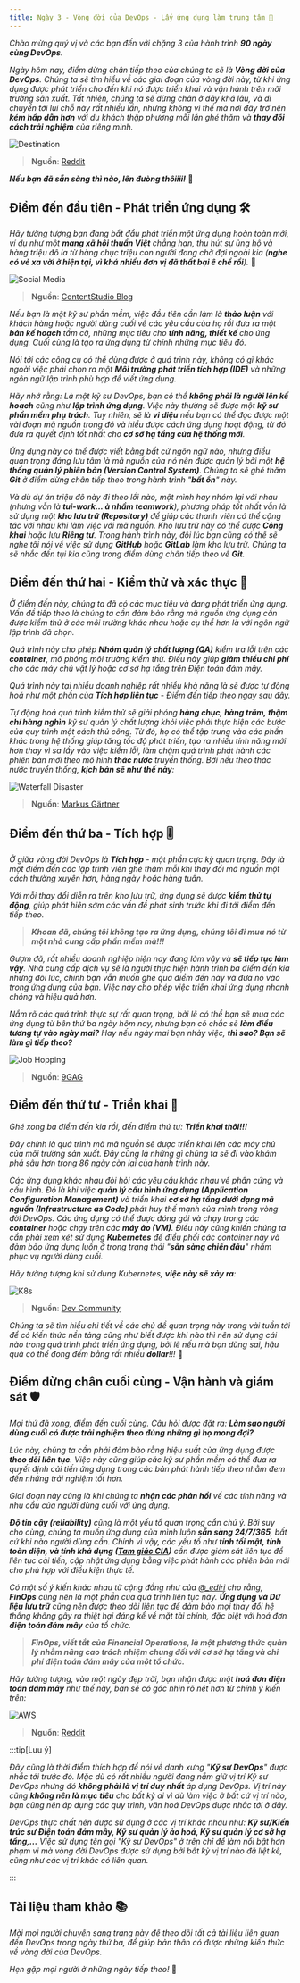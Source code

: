 ```yaml
---
title: Ngày 3 - Vòng đời của DevOps - Lấy ứng dụng làm trung tâm 📱
---
```



_Chào mừng quý vị và các bạn đến với chặng 3 của hành trình **90 ngày cùng DevOps**._

_Ngày hôm nay, điểm dừng chân tiếp theo của chúng ta sẽ là **Vòng đời của DevOps**. Chúng ta sẽ tìm hiểu về các giai đoạn 
của vòng đời này, từ khi ứng dụng được phát triển cho đến khi nó được triển khai và vận hành trên môi trường sản xuất. 
Tất nhiên, chúng ta sẽ dừng chân ở đây khá lâu, và di chuyển tới lui chỗ này rất nhiều lần, nhưng không vì thế mà nơi đây
trở nên **kém hấp dẫn hơn** với du khách thập phương mỗi lần ghé thăm và **thay đổi cách trải nghiệm** của riêng mình._ 

![Destination](../../../../assets/devops/destination.webp)

> **Nguồn**: [Reddit](https://www.reddit.com/r/memes/comments/xi7eq6/i_hate_how_some_people_actually_take_the_new/)

**_Nếu bạn đã sẵn sàng thì nào, lên đưòng thôiiii!_** 🚗

## Điểm đến đầu tiên - Phát triển ứng dụng 🛠

_Hãy tưởng tượng bạn đang bắt đầu phát triển một ứng dụng hoàn toàn mới, ví dụ như một **mạng xã hội thuần Việt** chẳng hạn, 
thu hút sự ủng hộ và hàng triệu đô la từ hàng chục triệu con người đang chờ đợi ngoài kia (**nghe có vẻ xa vời ở hiện tại, 
vì khá nhiều đơn vị đã thất bại ê chề rồi**)._ 🤣

![Social Media](../../../../assets/devops/social.jpg)

> **Nguồn**: [ContentStudio Blog](https://blog.contentstudio.io/social-media-meme/)

_Nếu bạn là một kỹ sư phần mềm, việc đầu tiên cần làm là **thảo luận** với khách hàng hoặc người dùng cuối về các yêu cầu của họ
rồi đưa ra một **bản kế hoạch** tầm cỡ, những mục tiêu cho **tính năng, thiết kế** cho ứng dụng. Cuối cùng là tạo ra ứng dụng
từ chính những mục tiêu đó._

_Nói tới các công cụ có thể dùng được ở quá trình này, không có gì khác ngoài việc phải chọn ra một **Môi trường phát triển
tích hợp (IDE)** và những ngôn ngữ lập trình phù hợp để viết ứng dụng._

_Hãy nhớ rằng: Là một kỹ sư DevOps, bạn có thể **không phải là người lên kế hoạch** cũng như **lập trình ứng dụng**. 
Việc này thường sẽ được một **kỹ sư phần mềm phụ trách**. Tuy nhiên, sẽ là **vi diệu** nếu bạn có thể đọc được một vài đoạn 
mã nguồn trong đó và hiểu được cách ứng dụng hoạt động, từ đó đưa ra quyết định tốt nhất cho **cơ sở hạ tầng của hệ thống mới**._

_Ứng dụng này có thể được viết bằng bất cứ ngôn ngữ nào, nhưng điều quan trọng đáng lưu tâm là mã nguồn của nó nên được quản lý
bởi một **hệ thống quản lý phiên bản (Version Control System)**. Chúng ta sẽ ghé thăm **Git** ở điểm dừng chân tiếp theo trong 
hành trình "**bất ổn**" này._

_Và dù dự án triệu đô này đi theo lối nào, một mình hay nhóm lại với nhau (nhưng vẫn là **tui-work... à nhầm teamwork**), 
phương pháp tốt nhất vẫn là sử dụng một **kho lưu trữ (Repository)** để giúp các thanh viên có thể cộng tác với nhau
khi làm việc với mã nguồn. Kho lưu trữ này có thể được **Công khai** hoặc lưu **Riêng tư**. Trong hành trình này, đôi lúc 
bạn cũng có thể sẽ nghe tôi nói về việc sử dụng **GitHub** hoặc **GitLab** làm kho lưu trữ. Chúng ta sẽ nhắc đến tụi kia 
cũng trong điểm dừng chân tiếp theo về **Git**._

## Điểm đến thứ hai - Kiểm thử và xác thực 🧪

_Ở điểm đến này, chúng ta đã có các mục tiêu và đang phát triển ứng dụng. Vấn đề tiếp theo là chúng ta cần đảm bảo rằng 
mã nguồn ứng dụng cần được kiểm thử ở các môi trường khác nhau hoặc cụ thể hơn là với ngôn ngữ lập trình đã chọn._

_Quá trình này cho phép **Nhóm quản lý chất lượng (QA)** kiểm tra lỗi trên các **container**, mô phỏng môi trường kiểm thử. 
Điều này giúp **giảm thiểu chi phí** cho các máy chủ vật lý hoặc cơ sở hạ tầng trên Điện toán đám mây._

_Quá trình này tại nhiều doanh nghiệp rất nhiều khả năng là sẽ được tự động hoá như một phần của 
**Tích hợp liên tục** - Điểm đến tiếp theo ngay sau đây._

_Tự động hoá quá trình kiểm thử sẽ giải phóng **hàng chục, hàng trăm, thậm chí hàng nghìn** kỹ sư quản lý chất lượng 
khỏi việc phải thực hiện các bước của quy trình một cách thủ công. Từ đó, họ có thể tập trung vào các phần khác trong hệ thống 
giúp tăng tốc độ phát triển, tạo ra nhiều tính năng mới hơn thay vì sa lầy vào việc kiểm lỗi, làm chậm quá trình phát hành các
phiên bản mới theo mô hình **thác nước** truyền thống. Bởi nếu theo thác nước truyền thống, **kịch bản sẽ như thế này**:_

![Waterfall Disaster](../../../../assets/devops/waterfall.jpg)

> **Nguồn**: [Markus Gärtner](https://www.shino.de/2010/08/28/waterfall-in-theory-or-why-blaming-doesnt-help-at-all/)

## Điểm đến thứ ba - Tích hợp 🎚

_Ở giữa vòng đời DevOps là **Tích hợp** - một phần cực kỳ quan trọng. Đây là một điểm đến các lập trình viên ghé thăm mỗi khi
thay đổi mã nguồn một cách thường xuyên hơn, hàng ngày hoặc hàng tuần._

_Với mỗi thay đổi diễn ra trên kho lưu trữ, ứng dụng sẽ được **kiểm thử tự động**, giúp phát hiện sớm các vấn đề phát sinh
trước khi đi tới điểm đến tiếp theo._

> **_Khoan đã, chúng tôi không tạo ra ứng dụng, chúng tôi đi mua nó từ một nhà cung cấp phần mềm mà!!!_**

_Gượm đã, rất nhiều doanh nghiệp hiện nay đang làm vậy và **sẽ tiếp tục làm vậy**. Nhà cung cấp dịch vụ sẽ là người thực hiện
hành trình ba điểm đến kia nhưng đôi lúc, chính bạn vẫn muốn ghé qua điểm đến này và đưa nó vào trong ứng dụng của bạn. 
Việc này cho phép việc triển khai ứng dụng nhanh chóng và hiệu quả hơn._

_Nắm rõ các quá trình thực sự rất quan trọng, bởi lẽ có thể bạn sẽ mua các ứng dụng từ bên thứ ba ngày hôm nay, nhưng bạn có 
chắc sẽ **làm điều tương tự vào ngày mai?** Hay nếu ngày mai bạn nhảy việc, **thì sao? Bạn sẽ làm gì tiếp theo?**_

![Job Hopping](../../../../assets/devops/hopper.webp)

> **Nguồn**: [9GAG](https://9gag.com/gag/a1P4z92)

## Điểm đến thứ tư - Triển khai 🚀

_Ghé xong ba điểm đến kia rồi, đến điểm thứ tư: **Triển khai thôi!!!**_

_Đây chính là quá trình mà mã nguồn sẽ được triển khai lên các máy chủ của môi trường sản xuất. Đây cũng là những gì chúng ta sẽ 
đi vào khám phá sâu hơn trong 86 ngày còn lại của hành trình này._

_Các ứng dụng khác nhau đòi hỏi các yêu cầu khác nhau về phần cứng và cấu hình. Đó là khi việc **quản lý cấu hình ứng dụng 
(Application Configuration Management)** và triển khai **cơ sở hạ tầng dưới dạng mã nguồn (Infrastructure as Code)** 
phát huy thế mạnh của mình trong vòng đời DevOps. Các ứng dụng có thể được đóng gói và chạy trong các **container** hoặc 
chạy trên các **máy ảo (VM)**. Điều này cũng khiến chúng ta cần phải xem xét sử dụng **Kubernetes** để điều phối các container
này và đảm bảo ứng dụng luôn ở trong trạng thái "**sẵn sàng chiến đấu**" nhằm phục vụ người dùng cuối._ 

_Hãy tưởng tượng khi sử dụng Kubernetes, **việc này sẽ xảy ra**:_

![K8s](../../../../assets/devops/k8s.jpg)

> **Nguồn**: [Dev Community](https://dev.to/willvelida/introduction-to-azure-kubernetes-service-2a1)

_Chúng ta sẽ tìm hiểu chi tiết về các chủ đề quan trọng này trong vài tuần tới để có kiến thức nền tảng cũng như biết 
được khi nào thì nên sử dụng cái nào trong quá trình phát triển ứng dụng, bởi lẽ nếu mà bạn dùng sai, hậu quả có thể đong 
đếm bằng rất nhiều **dollar**!!!_ 💸

## Điểm dừng chân cuối cùng - Vận hành và giám sát 🛡

_Mọi thứ đã xong, điểm đến cuối cùng. Câu hỏi được đặt ra: **Làm sao người dùng cuối có được trải nghiệm theo đúng những gì 
họ mong đợi?**_

_Lúc này, chúng ta cần phải đảm bảo rằng hiệu suất của ứng dụng được **theo dõi liên tục**. Việc này cũng giúp các kỹ sư 
phần mềm có thể đưa ra quyết định cải tiến ứng dụng trong các bản phát hành tiếp theo nhằm đem đến những trải nghiệm tốt hơn._

_Giai đoạn này cũng là khi chúng ta **nhận các phản hồi** về các tính năng và nhu cầu của người dùng cuối với ứng dụng._

_**Độ tin cậy (reliability)** cũng là một yếu tố quan trọng cần chú ý. Bởi suy cho cùng, chúng ta muốn ứng dụng của mình luôn 
**sẵn sàng 24/7/365**, bất cứ khi nào người dùng cần. Chính vì vậy, các yếu tố như **tính tối mật, tính toàn diện, 
và tính khả dụng ([Tam giác CIA](https://www.fortinet.com/resources/cyberglossary/cia-triad))** cần được giám sát liên tục
để liên tục cải tiến, cập nhật ứng dụng bằng việc phát hành các phiên bản mới cho phù hợp với điều kiện thực tế._

_Có một số ý kiến khác nhau từ cộng đồng như của [@_ediri](https://twitter.com/_ediri) cho rằng, **FinOps** 
cũng nên là một phần của quá trình liên tục này. **Ứng dụng và Dữ liệu lưu trữ** cũng nên được theo dõi liên tục để đảm bảo 
mọi thay đổi hệ thống không gây ra thiệt hại đáng kể về mặt tài chính, đặc biệt với hoá đơn **điện toán đám mây** của tổ chức._

> **_FinOps, viết tắt của Financial Operations, là một phương thức quản lý nhằm nâng cao trách nhiệm chung đối với cơ sở hạ tầng
> và chi phí điện toán đám mây của một tổ chức._**

_Hãy tưởng tượng, vào một ngày đẹp trời, bạn nhận được một **hoá đơn điện toán đám mây** như thế này, bạn sẽ có góc nhìn rõ nét
hơn từ chính ý kiến trên:_

![AWS](../../../../assets/devops/aws.webp)

> **Nguồn**: [Reddit](https://www.reddit.com/r/ProgrammerHumor/comments/w4eo12/using_aws/)

:::tip[Lưu ý]

_Đây cũng là thời điểm thích hợp để nói về danh xưng "**Kỹ sư DevOps**" được nhắc tới trước đó. Mặc dù có rất nhiều người 
đang nắm giữ vị trí Kỹ sư DevOps nhưng đó **không phải là vị trí duy nhất** áp dụng DevOps. Vị trí này cũng 
**không nên là mục tiêu** cho bất kỳ ai vì dù làm việc ở bất cứ vị trí nào, bạn cũng nên áp dụng các quy trình, 
văn hoá DevOps được nhắc tới ở đây._ 

_DevOps thực chất nên được sử dụng ở các vị trí khác nhau như: **Kỹ sư/Kiến trúc sư Điện
toán đám mây, Kỹ sư quản lý ảo hoá, Kỹ sư quản lý cơ sở hạ tầng,...** Việc sử dụng tên gọi "Kỹ sư DevOps" ở trên chỉ để làm 
nổi bật hơn phạm vi mà vòng đời DevOps được sử dụng bởi bất kỳ vị trí nào đã liệt kê, cũng như các vị trí khác có liên quan._

:::

## Tài liệu tham khảo 📚

_Mời mọi người chuyển sang trang này để theo dõi tất cả tài liệu liên quan đến DevOps trong ngày thứ ba, để giúp bản thân
có được những kiến thức về vòng đời của DevOps._

<LinkCard
  title="Ngày 3 - Tham khảo"
  href="../../../reference/day3"
/>

_Hẹn gặp mọi người ở những ngày tiếp theo!_ 🚀